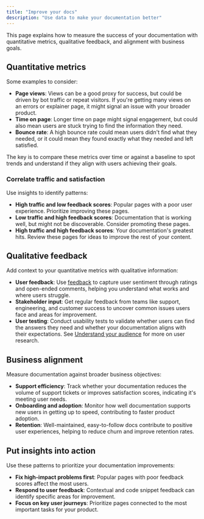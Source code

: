 ```yaml
---
title: "Improve your docs"
description: "Use data to make your documentation better"
---
```


<Tip>
  This page explains how to measure the success of your documentation with quantitative metrics, qualitative feedback, and alignment with business goals.
</Tip>

## Quantitative metrics

Some examples to consider:

- **Page views**: Views can be a good proxy for success, but could be driven by bot traffic or repeat visitors. If you're getting many views on an errors or explainer page, it might signal an issue with your broader product.
- **Time on page**: Longer time on page might signal engagement, but could also mean users are stuck trying to find the information they need.
- **Bounce rate**: A high bounce rate could mean users didn't find what they needed, or it could mean they found exactly what they needed and left satisfied.

The key is to compare these metrics over time or against a baseline to spot trends and understand if they align with users achieving their goals.

### Correlate traffic and satisfaction

Use insights to identify patterns:

- **High traffic and low feedback scores**: Popular pages with a poor user experience. Prioritize improving these pages.
- **Low traffic and high feedback scores**: Documentation that is working well, but might not be discoverable. Consider promoting these pages.
- **High traffic and high feedback scores**: Your documentation's greatest hits. Review these pages for ideas to improve the rest of your content.

## Qualitative feedback

Add context to your quantitative metrics with qualitative information:

- **User feedback**: Use [feedback](/insights/feedback) to capture user sentiment through ratings and open-ended comments, helping you understand what works and where users struggle.
- **Stakeholder input**: Get regular feedback from teams like support, engineering, and customer success to uncover common issues users face and areas for improvement.
- **User testing**: Conduct usability tests to validate whether users can find the answers they need and whether your documentation aligns with their expectations. See [Understand your audience](/guides/understand-your-audience) for more on user research.

## Business alignment

Measure documentation against broader business objectives:

- **Support efficiency**: Track whether your documentation reduces the volume of support tickets or improves satisfaction scores, indicating it's meeting user needs.
- **Onboarding and adoption**: Monitor how well documentation supports new users in getting up to speed, contributing to faster product adoption.
- **Retention**: Well-maintained, easy-to-follow docs contribute to positive user experiences, helping to reduce churn and improve retention rates.

## Put insights into action

Use these patterns to prioritize your documentation improvements:

- **Fix high-impact problems first**: Popular pages with poor feedback scores affect the most users.
- **Respond to user feedback**: Contextual and code snippet feedback can identify specific areas for improvement.
- **Focus on key user journeys**: Prioritize pages connected to the most important tasks for your product.
